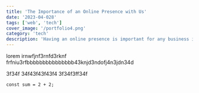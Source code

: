 ```yaml
---
title: 'The Importance of an Online Presence with Us'
date: '2023-04-028'
tags: ['web', 'tech']
cover_image: '/portfolio4.png'
category: 'tech'
description: 'Having an online presence is important for any business in this day and age. It is a way to reach a wider audience and to grow your business.'
---
```


lorem irnwfjnf3rnfd3rknf
frfniu3rfbbbbbbbbbbbbbbb43knjd3ndofj4n3jdn34d

3f34f
34f43f43f43f4
3f34f3ff34f

```
const sum = 2 + 2;
```


